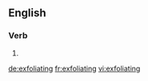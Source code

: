 ==English==

===Verb===
{{head|en}}

# {{present participle of|exfoliate}}

[[de:exfoliating]]
[[fr:exfoliating]]
[[vi:exfoliating]]